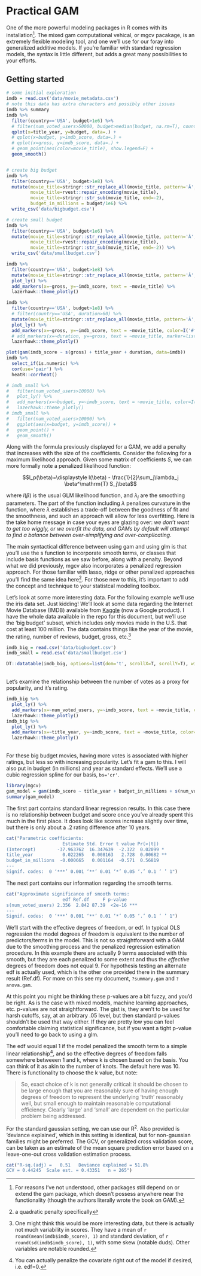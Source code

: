 # Practical GAM

One of the more powerful modeling packages in R comes with its installation[^gampack].  The mixed gam computational vehical, or <span class="pack">mgcv</span> pacakage, is an extremely flexible modeling tool, and one we'll use for our foray into generalized additive models.  If you're familiar with standard regression models, the syntax is little different, but adds a great many possibilities to your efforts.


## Getting started


```r
# some initial exploration
imdb = read.csv('data/movie_metadata.csv')
# note this data has extra characters and possibly other issues
imdb %>% summary
imdb %>%
  filter(country=='USA', budget>1e6) %>%
  # filter(num_voted_users>50000, budget>median(budget, na.rm=T), country=='USA') %>% 
  qplot(x=title_year, y=budget, data=.) +
  # qplot(x=budget, y=imdb_score, data=.) +
  # qplot(x=gross, y=imdb_score, data=.) +
  # geom_point(aes(color=movie_title), show.legend=F) +
  geom_smooth()


# create big budget
imdb %>%
  filter(country=='USA', budget>1e8) %>%
  mutate(movie_title=stringr::str_replace_all(movie_title, pattern='Â', replacement=''),  # unfortunately this doesn't fix that pattern
         movie_title=rvest::repair_encoding(movie_title),
         movie_title=stringr::str_sub(movie_title, end=-2),
         budget_in_millions = budget/1e6) %>% 
  write_csv('data/bigbudget.csv')

# create small budget
imdb %>%
  filter(country=='USA', budget<1e6) %>%
  mutate(movie_title=stringr::str_replace_all(movie_title, pattern='Â', replacement=''),  # unfortunately this doesn't fix that pattern
         movie_title=rvest::repair_encoding(movie_title),
         movie_title=stringr::str_sub(movie_title, end=-2)) %>% 
  write_csv('data/smallbudget.csv')

imdb %>%
  filter(country=='USA', budget>1e8) %>%
  mutate(movie_title=stringr::str_replace_all(movie_title, pattern='Â', replacement='')) %>% 
  plot_ly() %>% 
  add_markers(x=~gross, y=~imdb_score, text = ~movie_title) %>% 
  lazerhawk::theme_plotly()

imdb %>%
  filter(country=='USA', budget>1e8) %>%
  # filter(country=='USA', duration>60) %>%
  mutate(movie_title=stringr::str_replace_all(movie_title, pattern='Â', replacement='')) %>% 
  plot_ly() %>% 
  add_markers(x=~gross, y=~imdb_score, text = ~movie_title, color=I('#ff5503')) %>%
  # add_markers(x=~duration, y=~gross, text = ~movie_title, marker=list(color='#ff5503', opacity=.25)) %>% # interesting example for mixture
  lazerhawk::theme_plotly()

plot(gam(imdb_score ~ s(gross) + title_year + duration, data=imdb))
imdb %>% 
  select_if(is.numeric) %>% 
  cor(use='pair') %>% 
  heatR::corrheat()

# imdb_small %>%
#   filter(num_voted_users>10000) %>% 
#   plot_ly() %>% 
#   add_markers(x=~budget, y=~imdb_score, text = ~movie_title, color=I('#ff5503')) %>%
#   lazerhawk::theme_plotly()
# imdb_small %>%
#   filter(num_voted_users>10000) %>%
#   ggplot(aes(x=budget, y=imdb_score)) +
#   geom_point() +
#   geom_smooth()

```

Along with the formula previously displayed for a GAM, we add a penalty that increases with the size of the coefficients.  Consider the following for a maximum likelihood approach. Given some matrix of coefficients $S$, we can more formally note a <span class="emph">penalized likelihood</span> function:

$$l_p(\beta)=\displaystyle l(\beta) - \frac{1}{2}\sum_j\lambda_j \beta^\mathrm{T} S_j\beta$$

where $l(\beta)$ is the usual GLM likelihood function, and $\lambda_j$ are the smoothing parameters.  The part of the function including $\lambda$ penalizes curvature in the function, where $\lambda$  establishes a trade-off between the goodness of fit and the smoothness, and such an approach will allow for less overfitting.  Here is the take home message in case your eyes are glazing over: *we don't want to get too wiggly, or we overfit the data, and GAMs by default will attempt to find a balance between over-simplifying and over-complicating*.


The main syntactical difference between using <span class="func">gam</span> and using <span class="func">glm</span> is that you'll use the <span class="func">s</span> function to incorporate <span class="emph">smooth terms</span>, or classes that include basis functions as we saw before, along with a penalty.  Beyond what we did previously, mgcv also incorporates a penalized regression approach.  For those familiar with lasso, ridge or other penalized approaches you'll find the same idea here[^penalty].  For those new to this, it's important to add the concept and technique to your statistcal modeling toolbox.

Let's look at some more interesting data. For the following example we'll use the iris data set.  Just kidding! We'll look at some data regarding the Internet Movie Database (IMDB) available from [Kaggle](https://www.kaggle.com/datasets) (now a Google product).  I have the whole data available in the repo for this document, but we'll use the 'big budget' subset, which includes only movies made in the U.S. that cost at least 100 million.  The data contains things like the year of the movie, the rating, number of reviews, budget, gross, etc.[^imdb]



```r
imdb_big = read.csv('data/bigbudget.csv')
imdb_small = read.csv('data/smallbudget.csv')

DT::datatable(imdb_big, options=list(dom='t', scrollX=T, scrollY=T), width='100%')
```

<br>
Let's examine the relationship between the number of votes as a proxy for popularity, and it's rating.
<br>

```r
imdb_big %>%
  plot_ly() %>% 
  add_markers(x=~num_voted_users, y=~imdb_score, text = ~movie_title, color=I('#ff5503')) %>%
  lazerhawk::theme_plotly()
imdb_big %>%
  plot_ly() %>% 
  add_markers(x=~title_year, y=~imdb_score, text = ~movie_title, color=I('#ff5503')) %>%
  lazerhawk::theme_plotly()

```

<br>
For these big budget movies, having more votes is associated with higher ratings, but less so with increasing popularity.  Let's fit a gam to this.  I will also put in budget (in millions) and year as standard effects.  We'll use a cubic regression spline for our basis, `bs='cr'`.
<br>

```r
library(mgcv)
gam_model = gam(imdb_score ~ title_year + budget_in_millions + s(num_voted_users, bs='cr'), data=imdb_big)
summary(gam_model)
```

The first part contains standard linear regression results. In this case there is no relationship between budget and score once you've already spent this much in the first place.  It does look like scores increase slightly over time, but there is only about a .2 rating difference after 10 years.

```r
cat("Parametric coefficients:
                     Estimate Std. Error t value Pr(>|t|)   
(Intercept)        -37.963762  16.347639  -2.322  0.02099 * 
title_year           0.022265   0.008163   2.728  0.00682 **
budget_in_millions  -0.000665   0.001164  -0.571  0.56819   
---
Signif. codes:  0 ‘***’ 0.001 ‘**’ 0.01 ‘*’ 0.05 ‘.’ 0.1 ‘ ’ 1")
```


The next part contains our information regarding the smooth terms.


```r
cat("Approximate significance of smooth terms:
                     edf Ref.df     F p-value    
s(num_voted_users) 2.356  2.842 87.39  <2e-16 ***
---
Signif. codes:  0 ‘***’ 0.001 ‘**’ 0.01 ‘*’ 0.05 ‘.’ 0.1 ‘ ’ 1")
```


We'll start with the effective degrees of freedom, or edf. In typical OLS regression the model degrees of freedom is equivalent to the number of predictors/terms in the model. This is not so straightforward with a GAM due to the smoothing process and the penalized regression estimation procedure. In this example there are actually 9 terms associated with this smooth, but they are each penalized to some extent and thus the *effective* degrees of freedom does not equal 9. For hypothesis testing an alternate edf is actually used, which is the other one provided there in the summary result (Ref.df).  For more on this see my document, `?summary.gam` and `?anova.gam`. 

At this point you might be thinking these p-values are a bit fuzzy, and you'd be right.   As is the case with mixed models, machine learning approaches, etc. p-values are not straightforward. The gist is, they aren't to be used for harsh cutoffs, say, at an arbitrary .05 level, but then standard p-values shouldn't be used that way either.  If they are pretty low you can feel comfortable claiming statistical significance, but if you want a tight p-value you'll need to go back to using a glm. 

The edf would equal 1 if the model penalized the smooth term to a simple linear relationship[^allthewaytozero], and so the effective degrees of freedom falls somewhere betweeen 1 and k, where k is chosen based on the basis. You can think of it as akin to the number of knots.  The default here was 10.  There is functionality to choose the k value, but note:


> So, exact choice of k is not generally critical: it should be chosen to be large enough that you are reasonably sure of having enough degrees of freedom to represent the underlying 'truth' reasonably well, but small enough to maintain reasonable computational efficiency. Clearly 'large' and 'small' are dependent on the particular problem being addressed.



For the standard gaussian setting, we can use our R^2^.  Also provided is 'deviance explained', which in this setting is identical, but for non-gaussian families might be preferred. The GCV, or generalized cross validation score, can be taken as an estimate of the mean square prediction error based on a leave-one-out cross validation estimation process. 

```r
cat("R-sq.(adj) =   0.51   Deviance explained = 51.8%
GCV = 0.44245  Scale est. = 0.43351   n = 265")
```



[^gampack]: For reasons I've not understood, other packages still depend on or extend the <span class="pack">gam</span> package, which doesn't possess anywhere near the functionality (though the authors literally wrote the book on GAM).

[^penalty]: a quadratic penalty specifically

[^imdb]: One might think this would be more interesting data, but there is actually not much variability in scores.  They have a mean of `r round(mean(imdb$imdb_score), 1)` and standard deviation, of `r round(sd(imdb$imdb_score), 1)`, with some skew (notable duds).  Other variables are notable rounded.

[^allthewaytozero]: You can actually penalize the covariate right out of the model if desired, i.e. edf=0.